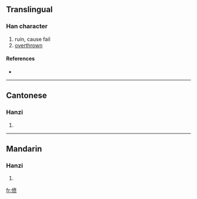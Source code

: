 {{see|僨}}
==Translingual==

===Han character===
{{Han char|rn=9|rad=人|as=09|sn=11|four=|canj=人十廿人 (OJTO)}}

# ruin, cause fail
# [[overthrown]]

====References====
* {{Han ref|kx=0112.071|hdz=10186.100|uh=507E|ud=20606}}

----

==Cantonese==

===Hanzi===
{{yue-hanzi|jyut=|y=fan5}}

# {{defn|Cantonese}}

----

==Mandarin==

===Hanzi===
{{cmn-hanzi|tra=僨|pin=[[fèn]] ([[fen4]]), [[kuǐ]] ([[kui3]])|wg=fen<sup>4</sup>, k'uei<sup>3</sup>}}

# {{defn|Mandarin}}

[[fr:偾]]